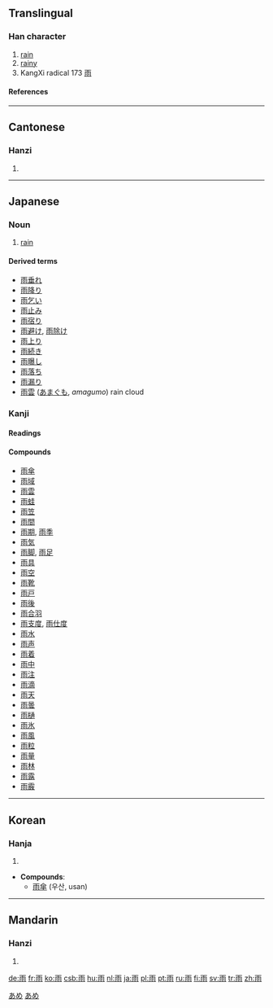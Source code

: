 ==Translingual==
===Han character===
{{Han char|rn=173|rad=雨|as=00|sn=8|four=1022<sub>7</sub>|canj=一中月卜 (MLBY)}}
# [[rain]]
# [[rainy]]
# KangXi radical 173 [[Index:Chinese radical/雨|雨]]
====References====
{{Han ref|kx=1371.180|dkj=42210|dj=1878.010|hdz=64057.010|uh=96E8|ud=38632|bh=AB42|bd=43842}}
----
==Cantonese==
===Hanzi===
{{yue-hanzi|jyut=|y=yu5}}
# {{defn|Cantonese}}
----
== Japanese ==
[[Category:1000 Japanese basic words|あめ]]
===Noun===
{{ja-noun|k|hira=あめ|rom=ame|hidx=あめ}}
# [[rain]]
[[Category:ja:Weather|あめ]]
====Derived terms====
*[[雨垂れ]]
*[[雨降り]]
*[[雨乞い]]
*[[雨止み]]
*[[雨宿り]]
*[[雨避け]], [[雨除け]]
*[[雨上り]]
*[[雨続き]]
*[[雨曝し]]
*[[雨落ち]]
*[[雨漏り]]
*[[雨雲]] ([[あまぐも]], ''amagumo'') rain cloud

===Kanji===
{{ja-kanji|grade=1|rs=雨00}}
====Readings====
{{ja-readings|on=[[う]] ([[u]])|kun=[[あめ]] ([[ame]]), [[あま]] ([[ama]])}}
====Compounds====
*[[雨傘]]
*[[雨域]]
*[[雨雲]]
*[[雨蛙]]
*[[雨笠]]
*[[雨間]]
*[[雨期]], [[雨季]]
*[[雨気]]
*[[雨脚]], [[雨足]]
*[[雨具]]
*[[雨空]]
*[[雨靴]]
*[[雨戸]]
*[[雨後]]
*[[雨合羽]]
*[[雨支度]], [[雨仕度]]
*[[雨水]]
*[[雨声]]
*[[雨着]]
*[[雨中]]
*[[雨注]]
*[[雨滴]]
*[[雨天]]
*[[雨曇]]
*[[雨樋]]
*[[雨氷]]
*[[雨風]]
*[[雨粒]]
*[[雨量]]
*[[雨林]]
*[[雨露]]
*[[雨霰]]


----

==Korean==
===Hanja===
{{ko-hanja|hangeul=[[우]]|eumhun=비|rv=u|mr=u|y=wu}}
# {{defn|Korean}}

* '''Compounds''':
**[[雨傘]] (우산, usan)
----
==Mandarin==
===Hanzi===
{{cmn-hanzi|pin=[[yǔ]] (yu3)|wg=yü<sup>3</sup>}}
# {{defn|Mandarin}}

[[de:雨]]
[[fr:雨]]
[[ko:雨]]
[[csb:雨]]
[[hu:雨]]
[[nl:雨]]
[[ja:雨]]
[[pl:雨]]
[[pt:雨]]
[[ru:雨]]
[[fi:雨]]
[[sv:雨]]
[[tr:雨]]
[[zh:雨]]